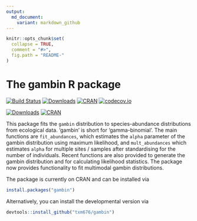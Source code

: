 ```yaml
---
output:
  md_document:
    variant: markdown_github
---
```



```r
knitr::opts_chunk$set(
  collapse = TRUE,
  comment = "#>",
  fig.path = "README-"
)
```



# The gambin R package
[![Build Status](https://travis-ci.org/txm676/gambin.svg?branch=master)](https://travis-ci.org/txm676/gambin)
[![Downloads](http://cranlogs.r-pkg.org/badges/gambin?color=brightgreen)](http://cran.rstudio.com/package=gambin)
[![CRAN](http://www.r-pkg.org/badges/version/gambin)](http://cran.rstudio.com/package=gambin)
[![codecov.io](https://codecov.io/github/txm676/gambin/coverage.svg?branch=master)](https://codecov.io/github/txm676/gambin?branch=master)

[![Downloads](http://cranlogs.r-pkg.org/badges/poweRlaw?color=brightgreen)](http://cran.rstudio.com/package=poweRlaw)
[![CRAN](http://www.r-pkg.org/badges/version/poweRlaw)](http://cran.rstudio.com/package=poweRlaw)





This package fits the `gambin` distribution to species-abundance distributions from ecological data. 
'gambin' is short for 'gamma-binomial'. The main functions are `fit_abundances`, which estimates the `alpha`
parameter of the gambin distribution using  maximum likelihood, and `mult_abundances` which estimates `alpha`
for multiple sites / samples after standardising for the number of individuals. Recent functions are also provided 
to generate the gambin distribution and for calculating likelihood statistics. The package now provides functionality
to fit multimodal gambin distributions.

The package is currently on CRAN and can be installed via

```r
install.packages("gambin")
```

Alternatively, you can install the developmental version via

```r
devtools::install_github("txm676/gambin")
```
